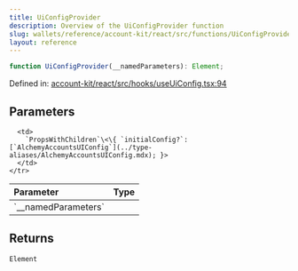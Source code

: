 ```yaml
---
title: UiConfigProvider
description: Overview of the UiConfigProvider function
slug: wallets/reference/account-kit/react/src/functions/UiConfigProvider
layout: reference
---
```


```ts
function UiConfigProvider(__namedParameters): Element;
```

Defined in: [account-kit/react/src/hooks/useUiConfig.tsx:94](https://github.com/alchemyplatform/aa-sdk/blob/4987bdd63823427c48ec21401b71fa3cfc2d0675/account-kit/react/src/hooks/useUiConfig.tsx#L94)

## Parameters

<table>
  <thead>
    <tr>
      <th align="left">Parameter</th>
      <th align="left">Type</th>
    </tr>
  </thead>

  <tbody>
    <tr>
      <td>
        `__namedParameters`
      </td>

      <td>
        `PropsWithChildren`\<\{ `initialConfig?`: [`AlchemyAccountsUIConfig`](../type-aliases/AlchemyAccountsUIConfig.mdx); }>
      </td>
    </tr>

  </tbody>
</table>

## Returns

`Element`
